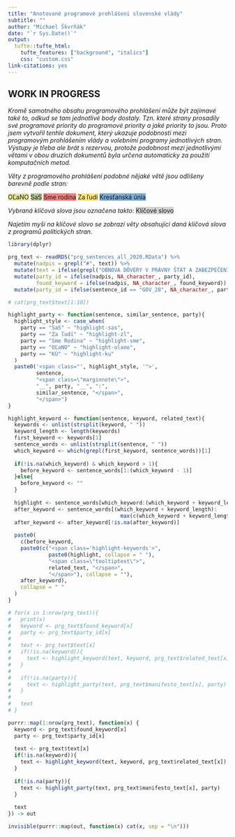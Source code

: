 ```yaml
---
title: "Anotované programové prohlášení slovenské vlády"
subtitle: ""
author: "Michael Škvrňák"
date: "`r Sys.Date()`"
output:
  tufte::tufte_html: 
    tufte_features: ["background", "italics"]
    css: "custom.css"
link-citations: yes
---
```


<style type="text/css">
.highlight-sas {
  background-color: rgba(121, 145, 61, 0.5);
}

.highlight-olano {
  background-color: rgba(203, 211, 68, 0.5);
}

.highlight-zl {
  background-color: rgba(255, 204, 0, 0.5);
}

.highlight-sme {
  background-color: rgba(238, 0, 0, 0.5);
}

.highlight-ku {
  background-color: rgba(0, 92, 168, 0.5);
}

.highlight-keywords {
  background-color: #D3D3D3
}

/* Tooltip text */
.highlight-keywords .tooltiptext {
  visibility: hidden;
  width: 600px;
  background-color: black;
  color: #fff;
  text-align: center;
  padding: 5px 0;
  border-radius: 6px;
  font-size: 1rem;
 
  /* Position the tooltip text - see examples below! */
  position: absolute;
  z-index: 1;
}

/* Show the tooltip text when you mouse over the tooltip container */
.highlight-keywords:hover .tooltiptext {
  visibility: visible;
}

</style>

## WORK IN PROGRESS

_Kromě samotného obsahu programového prohlášení může být zajímavé také to, odkud se tam jednotlivé body dostaly. Tzn. které strany prosadily své programové priority do programové priority a jaké priority to jsou. Proto jsem vytvořil tenhle dokument, který ukazuje podobnosti mezi programovým prohlášením vlády a volebními programy jednotlivých stran. Výstupy je třeba ale brát s rezervou, protože podobnost mezi jednotlivými větami v obou druzích dokumentů byla určena automaticky za použití komputačních metod._

_Věty z programového prohlášení podobné nějaké větě jsou odlišeny barevně podle stran:_

<span class="highlight-olano">OĽaNO</span>
<span class="highlight-sas">SaS</span>
<span class="highlight-sme">Sme rodina</span>
<span class="highlight-zl">Za ľudí</span>
<span class="highlight-ku">Kresťanská únia</span>

_Vybraná klíčová slova jsou označena takto:_
<span class="highlight-keywords">Klíčové slovo<span class="tooltiptext">Text obsažený ve volebních programech související s klíčovými slovy</span></span>

_Najetím myši na klíčové slovo se zobrazí věty obsahující daná klíčová slova z programů politických stran._

```r
library(dplyr)

prg_text <- readRDS("prg_sentences_all_2020.RData") %>%
  mutate(nadpis = grepl("#", text)) %>%
  mutate(text = ifelse(grepl("OBNOVA DÔVERY V PRÁVNY ŠTÁT A ZABEZPEČENIE TOHO, ABY ZÁKON A SPRAVODLIVOSŤ PLATIL I PRE KAŽDÉHO ROVNAKO", text), "## OBNOVA DÔVERY V PRÁVNY ŠTÁT A ZABEZPEČENIE TOHO,  \n## ABY ZÁKON A SPRAVODLIVOSŤ PLATIL I PRE KAŽDÉHO ROVNAKO  ", text)) %>%
  mutate(party_id = ifelse(nadpis, NA_character_, party_id), 
         found_keyword = ifelse(nadpis, NA_character_, found_keyword)) %>%
  mutate(party_id = ifelse(sentence_id == "GOV_28", NA_character_, party_id))
```

```r
# cat(prg_text$text[1:10])
```

```r
highlight_party <- function(sentence, similar_sentence, party){
  highlight_style <- case_when(
    party == "SaS" ~ "highlight-sas", 
    party == "Za ľudí" ~ "highlight-zl", 
    party == "Sme Rodina" ~ "highlight-sme", 
    party == "OĽaNO" ~ "highlight-olano",
    party == "KÚ" ~ "highlight-ku"
  )
  paste0('<span class="', highlight_style, '">', 
         sentence, 
         "<span class=\"marginnote\">", 
         "__", party, "__", ":", 
         similar_sentence, "</span>",
         "</span>")
}

highlight_keyword <- function(sentence, keyword, related_text){
  keywords <- unlist(strsplit(keyword, " "))
  keyword_length <- length(keywords)
  first_keyword <- keywords[1]
  sentence_words <- unlist(strsplit(sentence, " "))
  which_keyword <- which(grepl(first_keyword, sentence_words))[1]
  
  if(!is.na(which_keyword) & which_keyword > 1){
    before_keyword <- sentence_words[1:(which_keyword - 1)]  
  }else{
    before_keyword <- ""
  }
  
  highlight <- sentence_words[which_keyword:(which_keyword + keyword_length - 1)]
  after_keyword <- sentence_words[(which_keyword + keyword_length):
                                    max(c(which_keyword + keyword_length, length(sentence_words)))]
  after_keyword <- after_keyword[!is.na(after_keyword)]
  
  paste0(
    c(before_keyword, 
    paste0(c("<span class='highlight-keywords'>", 
             paste0(highlight, collapse = " "), 
             "<span class=\"tooltiptext\">",
             related_text, "</span>",
             "</span>"), collapse = ""), 
    after_keyword), 
    collapse = " "
  )
}

# for(x in 1:nrow(prg_text)){
#   print(x)
#   keyword <- prg_text$found_keyword[x]
#   party <- prg_text$party_id[x]
#   
#   text <- prg_text$text[x]
#   if(!is.na(keyword)){
#     text <- highlight_keyword(text, keyword, prg_text$related_text[x])
#   }
#   
#   if(!is.na(party)){
#     text <- highlight_party(text, prg_text$manifesto_text[x], party)
#   }
#   
#   text
# }

purrr::map(1:nrow(prg_text), function(x) {
  keyword <- prg_text$found_keyword[x]
  party <- prg_text$party_id[x]
  
  text <- prg_text$text[x]
  if(!is.na(keyword)){
    text <- highlight_keyword(text, keyword, prg_text$related_text[x])
  }
  
  if(!is.na(party)){
    text <- highlight_party(text, prg_text$manifesto_text[x], party)
  }
  
  text
}) -> out

invisible(purrr::map(out, function(x) cat(x, sep = "\n")))
```


